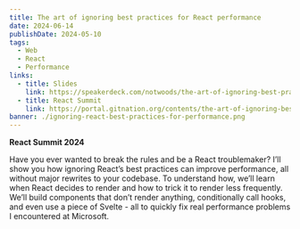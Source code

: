 ```yaml
---
title: The art of ignoring best practices for React performance
date: 2024-06-14
publishDate: 2024-05-10
tags:
  - Web
  - React
  - Performance
links:
  - title: Slides
    link: https://speakerdeck.com/notwoods/the-art-of-ignoring-best-practices-for-react-performance
  - title: React Summit
    link: https://portal.gitnation.org/contents/the-art-of-ignoring-best-practices-for-react-performance
banner: ./ignoring-react-best-practices-for-performance.png
---
```


**React Summit 2024**

Have you ever wanted to break the rules and be a React troublemaker? I’ll show you how ignoring React’s best practices can improve performance, all without major rewrites to your codebase. To understand how, we’ll learn when React decides to render and how to trick it to render less frequently. We’ll build components that don’t render anything, conditionally call hooks, and even use a piece of Svelte - all to quickly fix real performance problems I encountered at Microsoft.
